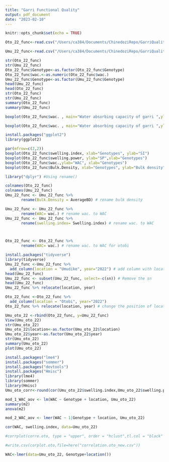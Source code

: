 ```yaml
---
title: "Garri Functional Quality"
output: pdf_document
date: "2023-02-10"
---
```


```r
knitr::opts_chunk$set(echo = TRUE)
```


```r
Oto_22_func<-read.csv("/Users/ca384/Documents/ChinedoziRepo/GarriQuality/data/OTOBI_2022PYT_FUNCTIONAL.csv", head=T) # data for Otobi wit swelling power, swelling indx, bulk density and water absorbing capacity for 2022

Umu_22_func<-read.csv("/Users/ca384/Documents/ChinedoziRepo/GarriQuality/data/UMU_2022_PYT_FUNCTIONAL.csv",head=T)# data for Umudike wit swelling power, swelling index, bulk density and water absorbing capacity for 2022

str(Oto_22_func)
str(Umu_22_func)
Oto_22_func$Genotype<-as.factor(Oto_22_func$Genotype)
Oto_22_func$wac.<-as.numeric(Oto_22_func$wac.)
Umu_22_func$Genotype<-as.factor(Umu_22_func$Genotype)
head(Umu_22_func)
head(Oto_22_func)
str(Oto_22_func)
str(Umu_22_func)
summary(Oto_22_func)
summary(Umu_22_func)
```

```r
boxplot(Oto_22_func$wac. , main="Water absorbing capacity of garri ",ylab = "WAC",xlab="Genotypes")

boxplot(Oto_22_func$wac. , main="Water absorbing capacity of garri ",ylab="WAC", xlab="Genotypes") #Removing outliers using the boxplot method

install.packages("ggplot2")
library(ggplot2)

par(mfrow=c(2,2))
boxplot(Oto_22_func$swelling.index, xlab="Genotypes", ylab="SI")
boxplot(Oto_22_func$swelling.power, ylab="SP",xlab="Genotypes")
boxplot(Oto_22_func$wac.,ylab="WAC", xlab="Genotypes")
boxplot(Oto_22_func$Bulk.Density, xlab="Genotypes", ylab="Bulk density")

```



```r
library("dplyr") #Using rename()

colnames(Oto_22_func)
colnames(Umu_22_func)
Umu_22_func <- Umu_22_func %>% 
       rename(Bulk.Density = AverageBD) # rename bulk density

Umu_22_func <- Umu_22_func %>% 
       rename(WAC= wac.) # rename wac. to WAC
Umu_22_func <- Umu_22_func %>% 
       rename(swelling.index= Swelling.index) # rename wac. to WAC



Oto_22_func <- Oto_22_func %>% 
       rename(WAC= wac.) # rename wac. to WAC for otobi
```

```r
install.packages("tidyverse")
library(tidyverse)
Umu_22_func <-Umu_22_func %>%
  add_column(location = "Umudike", year="2022") # add column with location and year for Umudike
head(Umu_22_func)
Umu_22_func <- subset(Umu_22_func, select=-c(sn)) # Remove the sn
head(Umu_22_func)
Umu_22_func %>% relocate(location, year)

Oto_22_func <-Oto_22_func %>%
  add_column(location = "Otobi", year="2022")
Oto_22_func %>% relocate(location, year) # change the position of location and year from last column to the first column
```


```r
Umu_oto_22 <-rbind(Oto_22_func, y=Umu_22_func)
View(Umu_oto_22)
str(Umu_oto_22)
Umu_oto_22$location<-as.factor(Umu_oto_22$location)
Umu_oto_22$year<-as.factor(Umu_oto_22$year)
str(Umu_oto_22)
summary(Umu_oto_22)
plot(Umu_oto_22)

```
```r
install.packages("lme4")
install.packages("sommer")
install.packages("devtools")
install.packages("Hmisc")
library(lme4)
library(sommer)
library(Hmisc)
Umu_oto_corr<-round(cor(Umu_oto_22$swelling.index,Umu_oto_22$swelling.power,Umu_oto_22$WAC,Umu_oto_22$Bulk.Density, use="complete.obs"),3)

mod_1_WAC_aov <- lm(WAC ~ Genotype + location, Umu_oto_22)
summary(m2)
anova(m2)

mod_2_WAC_aov <- lmer(WAC ~ 1|Genotype + location, Umu_oto_22)

cor(WAC, swelling.index, data=Umu_oto_22)

#corrplot(corre.oto, type = "upper", order = "hclust",tl.col = "black" , tl.srt = 90,  cl.pos = "n")

#write.csv(corplot.oto,file=here("correlation.oto_new.csv"))

WAC<-lmer(data=Umu_oto_22, Genotype+location())


```

